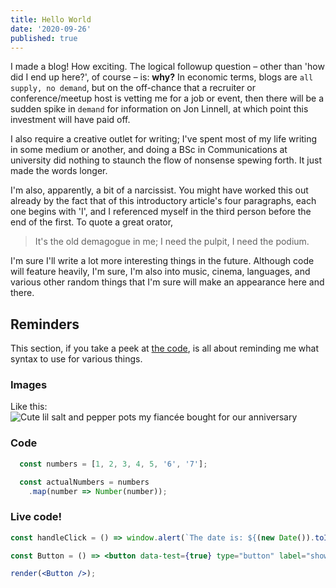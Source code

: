 ```yaml
---
title: Hello World
date: '2020-09-26'
published: true
---
```


I made a blog! How exciting. The logical followup question – other than 'how did I end up here?', of course – is: **why?** In economic terms, blogs are `all supply, no demand`, but on the off-chance that a recruiter or conference/meetup host is vetting me for a job or event, then there will be a sudden spike in `demand` for information on Jon Linnell, at which point this investment will have paid off.

I also require a creative outlet for writing; I've spent most of my life writing in some medium or another, and doing a BSc in Communications at university did nothing to staunch the flow of nonsense spewing forth. It just made the words longer.

I'm also, apparently, a bit of a narcissist. You might have worked this out already by the fact that of this introductory article's four paragraphs, each one begins with 'I', and I referenced myself in the third person before the end of the first. To quote a great orator,

> It's the old demagogue in me; I need the pulpit, I need the podium.

I'm sure I'll write a lot more interesting things in the future. Although code will feature heavily, I'm sure, I'm also into music, cinema, languages, and various other random things that I'm sure will make an appearance here and there.

## Reminders

This section, if you take a peek at [the code](https://www.github.com/jonlinnell/blog/blob/master/content/blog/hello-world/index.mdx), is all about reminding me what syntax to use for various things.

### Images

Like this:
![Cute lil salt and pepper pots my fiancée bought for our anniversary](./saltandpepper.png)

### Code
```js
  const numbers = [1, 2, 3, 4, 5, '6', '7'];

  const actualNumbers = numbers
    .map(number => Number(number));
```

### Live code!

```jsx react-live
const handleClick = () => window.alert(`The date is: ${(new Date()).toISOString()}`);

const Button = () => <button data-test={true} type="button" label="show the date" onClick={handleClick}>What's the date?</button>;

render(<Button />);
```
